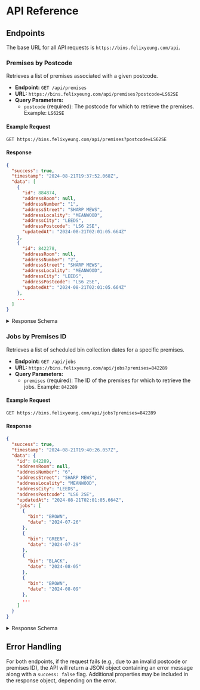 # API Reference

## Endpoints

The base URL for all API requests is `https://bins.felixyeung.com/api`.

### Premises by Postcode

Retrieves a list of premises associated with a given postcode.

- **Endpoint:** `GET /api/premises`
- **URL:** `https://bins.felixyeung.com/api/premises?postcode=LS62SE`
- **Query Parameters:**
  - `postcode` (required): The postcode for which to retrieve the premises. Example: `LS62SE`

#### Example Request

```http
GET https://bins.felixyeung.com/api/premises?postcode=LS62SE
```

#### Response

```json
{
  "success": true,
  "timestamp": "2024-08-21T19:37:52.068Z",
  "data": [
    {
      "id": 884874,
      "addressRoom": null,
      "addressNumber": "1",
      "addressStreet": "SHARP MEWS",
      "addressLocality": "MEANWOOD",
      "addressCity": "LEEDS",
      "addressPostcode": "LS6 2SE",
      "updatedAt": "2024-08-21T02:01:05.664Z"
    },
    {
      "id": 842278,
      "addressRoom": null,
      "addressNumber": "2",
      "addressStreet": "SHARP MEWS",
      "addressLocality": "MEANWOOD",
      "addressCity": "LEEDS",
      "addressPostcode": "LS6 2SE",
      "updatedAt": "2024-08-21T02:01:05.664Z"
    },
    ...
  ]
}
```

<details>
  <summary>Response Schema</summary>
  
  - `success` (boolean): Indicates whether the request was successful.
  - `timestamp` (string): The time when the response was generated, in ISO 8601 format.
  - `data` (array): A list of premises associated with the provided postcode. Each premise object contains:
    - `id` (integer): The unique identifier for the premises.
    - `addressRoom` (string|null): First line of address, if applicable.
    - `addressNumber` (string|null): Second line of address, if applicable.
    - `addressStreet` (string|null): The name of the street, if applicable.
    - `addressLocality` (string): The locality or neighborhood of the premises.
    - `addressCity` (string): The city where the premises are located.
    - `addressPostcode` (string): The postcode of the premises.
    - `updatedAt` (string): The last time the premises information was updated, in ISO 8601 format.

</details>

### Jobs by Premises ID

Retrieves a list of scheduled bin collection dates for a specific premises.

- **Endpoint:** `GET /api/jobs`
- **URL:** `https://bins.felixyeung.com/api/jobs?premises=842289`
- **Query Parameters:**
  - `premises` (required): The ID of the premises for which to retrieve the jobs. Example: `842289`

#### Example Request

```http
GET https://bins.felixyeung.com/api/jobs?premises=842289
```

#### Response

```json
{
  "success": true,
  "timestamp": "2024-08-21T19:40:26.057Z",
  "data": {
    "id": 842289,
    "addressRoom": null,
    "addressNumber": "6",
    "addressStreet": "SHARP MEWS",
    "addressLocality": "MEANWOOD",
    "addressCity": "LEEDS",
    "addressPostcode": "LS6 2SE",
    "updatedAt": "2024-08-21T02:01:05.664Z",
    "jobs": [
      {
        "bin": "BROWN",
        "date": "2024-07-26"
      },
      {
        "bin": "GREEN",
        "date": "2024-07-29"
      },
      {
        "bin": "BLACK",
        "date": "2024-08-05"
      },
      {
        "bin": "BROWN",
        "date": "2024-08-09"
      },
      ...
    ]
  }
}
```

<details>
  <summary>Response Schema</summary>
  
  - `success` (boolean): Indicates whether the request was successful.
  - `timestamp` (string): The time when the response was generated, in ISO 8601 format.
  - `data` (object): Contains details of the premises and its associated jobs. Fields include:
    - `id` (integer): The unique identifier for the premises.
    - `addressRoom` (string|null): First line of address, if applicable.
    - `addressNumber` (string|null): Second line of address, if applicable.
    - `addressStreet` (string|null): The name of the street, if applicable.
    - `addressLocality` (string): The locality or neighborhood of the premises.
    - `addressCity` (string): The city where the premises are located.
    - `addressPostcode` (string): The official postcode of the premises.
    - `updatedAt` (string): The last time the premises information was updated, in ISO 8601 format.
    - `jobs` (array): A list of job objects, each containing:
      - `bin` (string): The type of bin scheduled for collection.
      - `date` (string): The scheduled collection date for the bin, in `YYYY-MM-DD` format.

</details>

## Error Handling

For both endpoints, if the request fails (e.g., due to an invalid postcode or premises ID), the API will return a JSON object containing an error message along with a `success: false` flag. Additional properties may be included in the response object, depending on the error.
